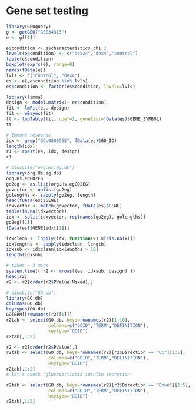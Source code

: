 # Gene set testing

```r
library(GEOquery)
g <- getGEO("GSE34313")
e <- g[[1]]
```

```r
e$condition <- e$characteristics_ch1.2
levels(e$condition) <- c("dex24","dex4","control")
table(e$condition)
boxplot(exprs(e), range=0)
names(fData(e))
lvls <- c("control", "dex4")
es <- e[,e$condition %in% lvls]
es$condition <- factor(es$condition, levels=lvls)
```

```r
library(limma)
design <- model.matrix(~ es$condition)
fit <- lmFit(es, design)
fit <- eBayes(fit)
tt <- topTable(fit, coef=2, genelist=fData(es)$GENE_SYMBOL)
tt
```

```r
# Immune response
idx <- grep("GO:0006955", fData(es)$GO_ID)
length(idx)
r1 <- roast(es, idx, design)
r1
```

```r
# biocLite("org.Hs.eg.db")
library(org.Hs.eg.db)
org.Hs.egGO2EG
go2eg <- as.list(org.Hs.egGO2EG)
govector <- unlist(go2eg)
golengths <- sapply(go2eg, length)
head(fData(es)$GENE)
idxvector <- match(govector, fData(es)$GENE)
table(is.na(idxvector))
idx <- split(idxvector, rep(names(go2eg), golengths))
go2eg[[1]]
fData(es)$GENE[idx[[1]]]
```

```r
idxclean <- lapply(idx, function(x) x[!is.na(x)])
idxlengths <- sapply(idxclean, length)
idxsub <- idxclean[idxlengths > 10]
length(idxsub)
```

```r
# takes ~ 3 mins
system.time({ r2 <- mroast(es, idxsub, design) })
head(r2)
r2 <- r2[order(r2$PValue.Mixed),]
```

```r
# biocLite("GO.db")
library(GO.db)
columns(GO.db)
keytypes(GO.db)
GOTERM[[rownames(r2)[1]]]
r2tab <- select(GO.db, keys=rownames(r2)[1:10],
                columns=c("GOID","TERM","DEFINITION"), 
                keytype="GOID")
r2tab[,1:2]
```

```r
r2 <- r2[order(r2$PValue),]
r2tab <- select(GO.db, keys=rownames(r2)[r2$Direction == "Up"][1:5],
                columns=c("GOID","TERM","DEFINITION"), 
                keytype="GOID")
r2tab[,1:2]
# let's check 'glucocorticoid insulin secretion'
```

```r
r2tab <- select(GO.db, keys=rownames(r2)[r2$Direction == "Down"][1:5],
                columns=c("GOID","TERM","DEFINITION"), 
                keytype="GOID")
r2tab[,1:2]
```



